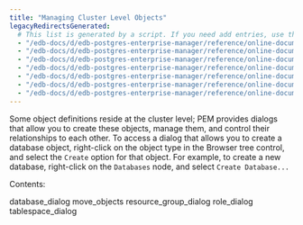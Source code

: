 ```yaml
---
title: "Managing Cluster Level Objects"
legacyRedirectsGenerated:
  # This list is generated by a script. If you need add entries, use the `legacyRedirects` key.
  - "/edb-docs/d/edb-postgres-enterprise-manager/reference/online-documentation/7.12/managing_cluster_objects.html"
  - "/edb-docs/d/edb-postgres-enterprise-manager/reference/online-documentation/7.14/managing_cluster_objects.html"
  - "/edb-docs/d/edb-postgres-enterprise-manager/reference/online-documentation/7.15/managing_cluster_objects.html"
  - "/edb-docs/d/edb-postgres-enterprise-manager/reference/online-documentation/7.16/managing_cluster_objects.html"
  - "/edb-docs/d/edb-postgres-enterprise-manager/reference/online-documentation/7.6/managing_cluster_objects.html"
  - "/edb-docs/d/edb-postgres-enterprise-manager/reference/online-documentation/7.7/managing_cluster_objects.html"
  - "/edb-docs/d/edb-postgres-enterprise-manager/reference/online-documentation/7.8/managing_cluster_objects.html"
---
```


<div id="managing_cluster_objects" class="registered_link"></div>

Some object definitions reside at the cluster level; PEM provides dialogs that allow you to create these objects, manage them, and control their relationships to each other. To access a dialog that allows you to create a database object, right-click on the object type in the Browser tree control, and select the `Create` option for that object. For example, to create a new database, right-click on the `Databases` node, and select `Create Database...`

Contents:

<div class="toctree">

database_dialog move_objects resource_group_dialog role_dialog tablespace_dialog

</div>
